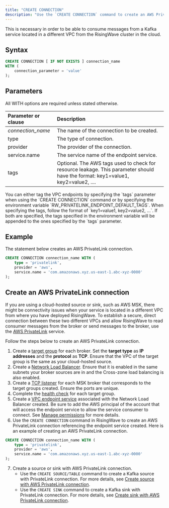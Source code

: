 ```yaml
---
title: "CREATE CONNECTION"
description: "Use the `CREATE CONNECTION` command to create an AWS PrivateLink connection for a Kafka connector."
---
```


This is necessary in order to be able to consume messages from a Kafka service located in a different VPC from the RisingWave cluster in the cloud.

## Syntax

```sql
CREATE CONNECTION [ IF NOT EXISTS ] connection_name
WITH (
    connection_parameter = 'value'
);
```

## Parameters

All WITH options are required unless stated otherwise.

| Parameter or clause | Description                                                                                                                      |
| :------------------ | :------------------------------------------------------------------------------------------------------------------------------- |
| _connection\_name_  | The name of the connection to be created.                                                                                        |
| type                | The type of connection.                                                                                                          |
| provider            | The provider of the connection.                                                                                                  |
| service.name        | The service name of the endpoint service.                                                                                        |
| tags                | Optional. The AWS tags used to check for resource leakage. This parameter should have the format: key1=value1, key2=value2, .... |

<Note>
You can either tag the VPC endpoints by specifying the `tags` parameter when using the `CREATE CONNECTION` command or by specifying the environment variable `RW_PRIVATELINK_ENDPOINT_DEFAULT_TAGS`. When specifying the tags, follow the format of `key1=value1, key2=value2, ...`. If both are specified, the tags specified in the environment variable will be appended to the ones specified by the `tags` parameter.
</Note>

## Example

The statement below creates an AWS PrivateLink connection.

```sql
CREATE CONNECTION connection_name WITH (
    type = 'privatelink',
    provider = 'aws',
    service.name = 'com.amazonaws.xyz.us-east-1.abc-xyz-0000'
);
```

## Create an AWS PrivateLink connection

If you are using a cloud-hosted source or sink, such as AWS MSK, there might be connectivity issues when your service is located in a different VPC from where you have deployed RisingWave. To establish a secure, direct connection between these two different VPCs and allow RisingWave to read consumer messages from the broker or send messages to the broker, use the [AWS PrivateLink](https://docs.aws.amazon.com/vpc/latest/privatelink/privatelink-share-your-services.html) service.

Follow the steps below to create an AWS PrivateLink connection.

1. Create a [target group](https://docs.aws.amazon.com/elasticloadbalancing/latest/network/create-target-group.html) for each broker. Set the **target type** as **IP addresses** and the **protocol** as **TCP**. Ensure that the VPC of the target group is the same as your cloud-hosted source.
2. Create a [Network Load Balancer](https://docs.aws.amazon.com/elasticloadbalancing/latest/network/create-network-load-balancer.html). Ensure that it is enabled in the same subnets your broker sources are in and the Cross-zone load balancing is also enabled.
3. Create a [TCP listener](https://docs.aws.amazon.com/elasticloadbalancing/latest/network/create-listener.html) for each MSK broker that corresponds to the target groups created. Ensure the ports are unique.
4. Complete the [health check](https://docs.aws.amazon.com/elasticloadbalancing/latest/network/target-group-health-checks.html) for each target group.
5. Create a [VPC endpoint service](https://docs.aws.amazon.com/vpc/latest/privatelink/create-endpoint-service.html) associated with the Network Load Balancer created. Be sure to add the AWS principal of the account that will access the endpoint service to allow the service consumer to connect. See [Manage permissions](https://docs.aws.amazon.com/vpc/latest/privatelink/configure-endpoint-service.html#add-remove-permissions) for more details.
6. Use the `CREATE CONNECTION` command in RisingWave to create an AWS PrivateLink connection referencing the endpoint service created. Here is an example of creating an AWS PrivateLink connection.
```sql
CREATE CONNECTION connection_name WITH (
    type = 'privatelink',
    provider = 'aws',
    service.name = 'com.amazonaws.xyz.us-east-1.abc-xyz-0000'
);
```
7. Create a source or sink with AWS PrivateLink connection.
   * Use the `CREATE SOURCE/TABLE` command to create a Kafka source with PrivateLink connection. For more details, see [Create source with AWS PrivateLink connection](/docs/current/ingest-from-kafka/#create-source-with-vpc-connection).
   * Use the `CREATE SINK` command to create a Kafka sink with PrivateLink connection. For more details, see [Create sink with AWS PrivateLink connection](/docs/current/create-sink-kafka/#create-sink-with-vpc-connection).
